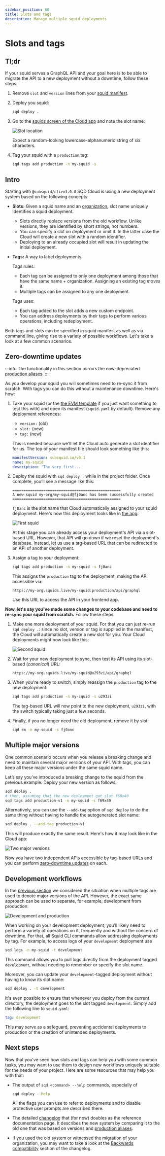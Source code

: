 ```yaml
---
sidebar_position: 60
title: Slots and tags
description: Manage multiple squid deployments
---
```


# Slots and tags

## Tl;dr

If your squid serves a GraphQL API and your goal here is to be able to migrate the API to a new deployment without a downtime, follow these steps:

1. Remove `slot` and `version` lines from your [squid manifest](/cloud/reference/manifest).

2. Deploy you squid:
   ```bash
   sqd deploy .
   ```

3. Go to the [squids screen of the Cloud app](https://app.subsquid.io/squids) and note the slot name:

   ![Slot location](./slots-and-tags-slot-location.png)

   Expect a random-looking lowercase-alphanumeric string of six characters.

4. Tag your squid with a `production` tag:
   ```bash
   sqd tags add production -n my-squid -s 
   ```

## Intro

Starting with `@subsquid/cli>=3.0.0` SQD Cloud is using a new deployment system based on the following concepts:

* **Slots:** Given a squid name and an [organization](/cloud/resources/organizations), slot name uniquely identifies a squid deployment.
  - Slots directly replace versions from the old workflow. Unlike versions, they are identified by short strings, not numbers.
  - You can specify a slot on deployment or omit it. In the latter case the Cloud will create a new slot with a random identifier.
  - Deploying to an already occupied slot will result in updating the initial deployment.
* **Tags:** A way to label deployments.

  Tags rules:
  - Each tag can be assigned to only one deployment among those that have the same name + organization. Assigning an existing tag _moves_ it.
  - Multiple tags can be assigned to any one deployment.

  Tags uses:
  - Each tag added to the slot adds a new custom endpoint.
  - You can address deployments by their tags to perform various operations, including redeployment.

Both tags and slots can be specified in squid manifest as well as via command line, giving rise to a variety of possible workflows. Let's take a look at a few common scenarios.

## Zero-downtime updates

:::info
The functionality in this section mirrors the now-deprecated [production aliases](/cloud/resources/production-alias).
:::

As you develop your squid you will sometimes need to re-sync it from scratch. With tags you can do this without a maintenance downtime. Here's how:

1. Take your squid (or the [the EVM template](https://github.com/subsquid-labs/squid-evm-template/) if you just want something to test this with) and open its manifest (`squid.yaml` by default). Remove any deployment references:

   * `version:` (old)
   * `slot:` (new)
   * `tag:` (new)

   This is needed because we'll let the Cloud auto generate a slot identifier for us. The top of your manifest file should look something like this:
   ```yaml
   manifestVersion: subsquid.io/v0.1
   name: my-squid
   description: 'The very first...
   ```

2. Deploy the squid with `sqd deploy .` while in the project folder. Once complete, you’ll see a message like this:
   ```
   =================================================
   A new squid my-org/my-squid@fj0anc has been successfully created
   =================================================
   ```
   `fj0anc` is the slot name that Cloud automatically assigned to your squid deployment. Here's how this deployment looks like in [the app](https://app.subsquid.io/squids):

   ![First squid](./slots-and-tags-first-squid.png)

   At this stage you can already access your deployment's API via a slot-based URL. However, that API will go down if we reset the deployment's database. Instead, let us use a tag-based URL that can be redirected to an API of another deployment.

3. Assign a tag to your deployment:
   ```bash
   sqd tags add production -n my-squid -s fj0anc
   ```
   This assigns the `production` tag to the deployment, making the API accessible via:
   ```
   https://my-org.squids.live/my-squid:production/api/graphql
   ```
   Use this URL to access the API in your frontend app.

**Now, let's say you've made some changes to your codebase and need to re-sync your squid from scratch.** Follow these steps:

1. Make one more deployment of your squid. For that you can just re-run `sqd deploy .`: since no slot, version or tag is supplied in the manifest, the Cloud will automatically create a new slot for you. Your Cloud deployments might now look like this:

   ![Second squid](./slots-and-tags-second-squid.png)

2. Wait for your new deployment to sync, then test its API using its slot-based (_canonical_) URL:
   ```
   https://my-org.squids.live/my-squid@u293zi/api/graphql
   ```

3. When you're ready to switch, simply reassign the `production` tag to the new deployment:
   ```bash
   sqd tags add production -n my-squid -s u293zi
   ```
   The tag-based URL will now point to the new deployment, `u293zi`, with the switch typically taking just a few seconds.

4. Finally, if you no longer need the old deployment, remove it by slot:
   ```bash
   sqd rm -n my-squid -s fj0anc
   ```

## Multiple major versions

One common scenario occurs when you release a breaking change and need to maintain several major versions of your API. With tags, you can keep all these major versions under the same squid name.

Let’s say you’ve introduced a breaking change to the squid from the previous example. Deploy your new version as follows:

```bash
sqd deploy .
# then, assuming that the new deployment got slot f69x40
sqd tags add production-v1 -n my-squid -s f69x40
```
Alternatively, you can use the `--add-tag` option of `sqd deploy` to do the same thing without having to handle the autogenerated slot name:
```bash
sqd deploy . --add-tag production-v1
```
This will produce exactly the same result. Here's how it may look like in the Cloud app:

![Two major versions](./slots-and-tags-two-major-versions.png)

Now you have two independent APIs accessible by tag-based URLs and you can perform [zero-downtime updates](#zero-downtime-updates) on each.

## Development workflows

In the [previous section](#multiple-major-versions) we considered the situation when multiple tags are used to denote major versions of the API. However, the exact same approach can be used to separate, for example, development from production:

![Development and production](./slots-and-tags-development-and-production.png)

When working on your development deployment, you’ll likely need to perform a variety of operations on it, frequently and without the concern of downtime. For that, all Squid CLI commands allow addressing deployments by tag. For example, to access logs of your `development` deployment use

```bash
sqd logs -n my-squid -t development
```
This command allows you to pull logs directly from the deployment tagged `development`, without needing to remember or specify the slot name.

Moreover, you can update your `development`-tagged deployment without having to know its slot name:
```bash
sqd deploy . -t development
```
It's even possible to ensure that whenever you deploy from the current directory, the deployment goes to the slot tagged `development`. Simply add the following line to `squid.yaml`:
```yaml
tag: development
```
This may serve as a safeguard, preventing accidental deployments to production or the creation of unintended deployments.

## Next steps

Now that you've seen how slots and tags can help you with some common tasks, you may want to use them to design new workflows uniquely suitable for the needs of your project. Here are some resources that may help you with that:

- The output of `sqd <command> --help` commands, especially of
  ```bash
  sqd deploy --help
  ```
  All the flags you can use to refer to deployments and to disable protective user prompts are described there.

- The detailed [changelog](/deployments-two-changelog) that (for now) doubles as the reference documentation page. It describes the new system by comparing it to the old one that was based on versions and [production aliases](/cloud/resources/production-alias).

- If you used the old system or witnessed the migration of your organization, you may want to take a look at the [Backwards compatibility](/deployments-two-changelog/#backwards-compatibility) section of the changelog.
